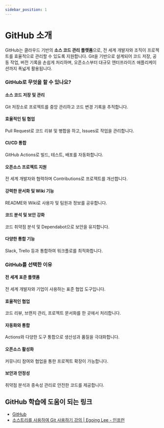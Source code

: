 ```yaml
---
sidebar_position: 1
---
```


# GitHub 소개

GitHub는 클라우드 기반의 **소스 코드 관리 플랫폼**으로, 전 세계 개발자와 조직이 프로젝트를 효율적으로 관리할 수 있도록 지원합니다. Git을 기반으로 설계되어 코드 저장, 공동 작업, 버전 기록을 손쉽게 처리하며, 오픈소스부터 대규모 엔터프라이즈 애플리케이션까지 폭넓게 활용됩니다.

### GitHub로 무엇을 할 수 있나요?

#### 소스 코드 저장 및 관리

Git 저장소로 프로젝트를 중앙 관리하고 코드 변경 기록을 추적합니다.

#### 효율적인 팀 협업

Pull Request로 코드 리뷰 및 병합을 하고, Issues로 작업을 관리합니다.

#### CI/CD 통합

GitHub Actions로 빌드, 테스트, 배포를 자동화합니다.

#### 오픈소스 프로젝트 지원

전 세계 개발자와 협력하며 Contributions로 프로젝트를 개선합니다.

#### 강력한 문서화 및 Wiki 기능

README와 Wiki로 사용자 및 팀원과 정보를 공유합니다.

#### 코드 분석 및 보안 강화

코드 취약점 분석 및 Dependabot으로 보안을 유지합니다.

#### 다양한 통합 기능

Slack, Trello 등과 통합하여 워크플로를 최적화합니다.

### GitHub를 선택한 이유

#### 전 세계 표준 플랫폼

전 세계 개발자와 기업이 사용하는 표준 협업 도구입니다.

#### 효율적인 협업

코드 리뷰, 브랜치 관리, 프로젝트 문서화를 한 곳에서 처리합니다.

#### 자동화와 통합

Actions와 다양한 도구 통합으로 생산성과 품질을 극대화합니다.

#### 오픈소스 활성화

커뮤니티 참여와 협업을 통한 프로젝트 확장이 가능합니다.

#### 보안과 안정성

취약점 분석과 종속성 관리로 안전한 코드를 제공합니다.

## GitHub 학습에 도움이 되는 링크

- [GitHub](https://github.com/)
- [소스트리를 사용하여 Git 사용하기 강의 | Egoing Lee - 인프런](https://www.inflearn.com/course/git-%EA%B0%95%EC%A2%8C-%EC%83%9D%ED%99%9C%EC%BD%94%EB%94%A9#reviews)
